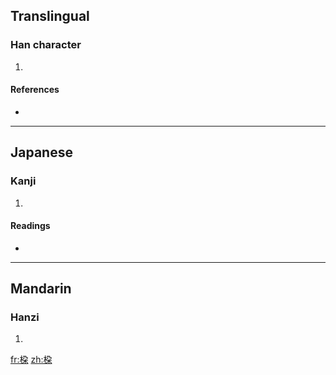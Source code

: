 ==Translingual==

===Han character===
{{Han char|rn=75|rad=木|as=06|sn=10|four=|canj=木弓尸木 (DNSD)}}

# {{defn|Han|sort=木06}}

====References====
* {{Han ref|kx=0526.110|dkj=14780|hdz=21208.050|uh=6857|ud=26711}}

----

==Japanese==

===Kanji===
{{ja-kanji|grade=|rs=木06}}

# {{defn|Japanese|sort=木06}}

====Readings====
* {{ja-readings|on=[[た]] (ta), [[ね]] (ne)|kun=[[ね]] (ne)}}

----

==Mandarin==

===Hanzi===
{{cmn-hanzi|pin=[[duò]] ([[duo4]])|wg=to<sup>4</sup>}}

# {{defn|Mandarin|sort=木06}}

[[fr:桗]]
[[zh:桗]]
